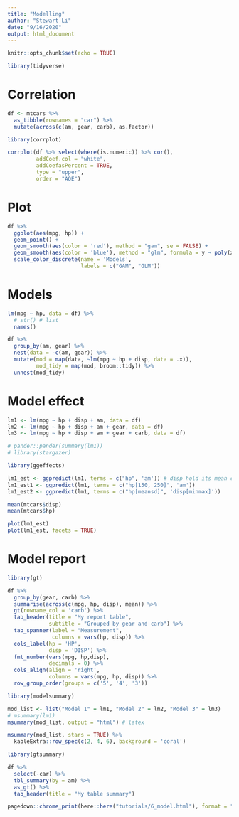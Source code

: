 ```yaml
---
title: "Modelling"
author: "Stewart Li"
date: "9/16/2020"
output: html_document
---
```



```r
knitr::opts_chunk$set(echo = TRUE)

library(tidyverse)
```


# Correlation


```r
df <- mtcars %>% 
  as_tibble(rownames = "car") %>% 
  mutate(across(c(am, gear, carb), as.factor))
```


```r
library(corrplot)

corrplot(df %>% select(where(is.numeric)) %>% cor(), 
         addCoef.col = "white", 
         addCoefasPercent = TRUE, 
         type = "upper", 
         order = "AOE")
```


# Plot


```r
df %>% 
  ggplot(aes(mpg, hp)) +
  geom_point() +
  geom_smooth(aes(color = 'red'), method = "gam", se = FALSE) +
  geom_smooth(aes(color = 'blue'), method = "glm", formula = y ~ poly(x, 2), se = FALSE) +
  scale_color_discrete(name = 'Models', 
                       labels = c("GAM", "GLM"))
```


# Models


```r
lm(mpg ~ hp, data = df) %>% 
  # str() # list
  names()
```


```r
df %>% 
  group_by(am, gear) %>% 
  nest(data = -c(am, gear)) %>% 
  mutate(mod = map(data, ~lm(mpg ~ hp + disp, data = .x)), 
         mod_tidy = map(mod, broom::tidy)) %>% 
  unnest(mod_tidy)
```


# Model effect


```r
lm1 <- lm(mpg ~ hp + disp + am, data = df)
lm2 <- lm(mpg ~ hp + disp + am + gear, data = df)
lm3 <- lm(mpg ~ hp + disp + am + gear + carb, data = df)

# pander::pander(summary(lm1))
# library(stargazer)
```


```r
library(ggeffects)

lm1_est <- ggpredict(lm1, terms = c("hp", 'am')) # disp hold its mean constant
lm1_est1 <- ggpredict(lm1, terms = c("hp[150, 250]", 'am')) 
lm1_est2 <- ggpredict(lm1, terms = c("hp[meansd]", 'disp[minmax]')) 

mean(mtcars$disp)
mean(mtcars$hp)

plot(lm1_est)
plot(lm1_est, facets = TRUE)
```


# Model report


```r
library(gt)

df %>% 
  group_by(gear, carb) %>% 
  summarise(across(c(mpg, hp, disp), mean)) %>% 
  gt(rowname_col = 'carb') %>% 
  tab_header(title = "My report table", 
             subtitle = "Grouped by gear and carb") %>% 
  tab_spanner(label = "Measurement", 
              columns = vars(hp, disp)) %>% 
  cols_label(hp = 'HP', 
             disp = 'DISP') %>% 
  fmt_number(vars(mpg, hp,disp), 
             decimals = 0) %>% 
  cols_align(align = 'right', 
             columns = vars(mpg, hp, disp)) %>% 
  row_group_order(groups = c('5', '4', '3'))
```


```r
library(modelsummary)

mod_list <- list("Model 1" = lm1, "Model 2" = lm2, "Model 3" = lm3)
# msummary(lm1)
msummary(mod_list, output = "html") # latex

msummary(mod_list, stars = TRUE) %>% 
  kableExtra::row_spec(c(2, 4, 6), background = 'coral')
```


```r
library(gtsummary)

df %>% 
  select(-car) %>% 
  tbl_summary(by = am) %>% 
  as_gt() %>% 
  tab_header(title = "My table summary")
```


```r
pagedown::chrome_print(here::here("tutorials/6_model.html"), format = "pdf")
```






